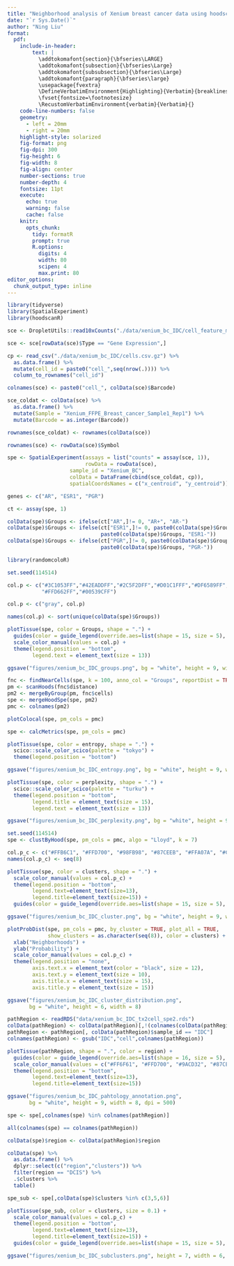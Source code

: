 ```yaml
---
title: "Neighborhood analysis of Xenium breast cancer data using hoodscanR (gene expression)"
date: "`r Sys.Date()`"
author: "Ning Liu"
format:
  pdf:
    include-in-header:
        text: |
          \addtokomafont{section}{\bfseries\LARGE}
          \addtokomafont{subsection}{\bfseries\Large}
          \addtokomafont{subsubsection}{\bfseries\Large}
          \addtokomafont{paragraph}{\bfseries\large}
          \usepackage{fvextra}
          \DefineVerbatimEnvironment{Highlighting}{Verbatim}{breaklines,commandchars=\\\{\}}
          \fvset{fontsize=\footnotesize}
          \RecustomVerbatimEnvironment{verbatim}{Verbatim}{}
    code-line-numbers: false
    geometry:
      - left = 20mm
      - right = 20mm
    highlight-style: solarized
    fig-format: png
    fig-dpi: 300
    fig-height: 6
    fig-width: 8
    fig-align: center
    number-sections: true
    number-depth: 4
    fontsize: 11pt
    execute:
      echo: true
      warning: false
      cache: false
    knitr:
      opts_chunk:
        tidy: formatR
        prompt: true
        R.options:
          digits: 4
          width: 80
          scipen: 4
          max.print: 80
editor_options:
  chunk_output_type: inline
---
```



```r
library(tidyverse)
library(SpatialExperiment)
library(hoodscanR)
```


```r
sce <- DropletUtils::read10xCounts("./data/xenium_bc_IDC/cell_feature_matrix.h5")

sce <- sce[rowData(sce)$Type == "Gene Expression",]

cp <- read_csv("./data/xenium_bc_IDC/cells.csv.gz") %>%
  as.data.frame() %>%
  mutate(cell_id = paste0("cell_",seq(nrow(.)))) %>%
  column_to_rownames("cell_id")

colnames(sce) <- paste0("cell_", colData(sce)$Barcode)

sce_coldat <- colData(sce) %>% 
  as.data.frame() %>% 
  mutate(Sample = "Xenium_FFPE_Breast_cancer_Sample1_Rep1") %>%
  mutate(Barcode = as.integer(Barcode))

rownames(sce_coldat) <- rownames(colData(sce))

rownames(sce) <- rowData(sce)$Symbol

spe <- SpatialExperiment(assays = list("counts" = assay(sce, 1)), 
                         rowData = rowData(sce), 
                    sample_id = "Xenium_BC", 
                    colData = DataFrame(cbind(sce_coldat, cp)), 
                    spatialCoordsNames = c("x_centroid", "y_centroid"))
```

```r
genes <- c("AR", "ESR1", "PGR")
```


```r
ct <- assay(spe, 1)

colData(spe)$Groups <- ifelse(ct["AR",]!= 0, "AR+", "AR-")
colData(spe)$Groups <- ifelse(ct["ESR1",]!= 0, paste0(colData(spe)$Groups, "ESR1+"), 
                              paste0(colData(spe)$Groups, "ESR1-"))
colData(spe)$Groups <- ifelse(ct["PGR",]!= 0, paste0(colData(spe)$Groups, "PGR+"), 
                              paste0(colData(spe)$Groups, "PGR-"))
```


```r
library(randomcoloR)

set.seed(114514)

col.p <- c("#3C1053FF","#42EADDFF","#2C5F2DFF","#D01C1FFF","#DF6589FF",
           "#FFD662FF","#00539CFF")

col.p <- c("gray", col.p)

names(col.p) <- sort(unique(colData(spe)$Groups))
```



```r
plotTissue(spe, color = Groups, shape = ".") +
  guides(color = guide_legend(override.aes=list(shape = 15, size = 5), nrow = 2)) +
  scale_color_manual(values = col.p) +
  theme(legend.position = "bottom",
        legend.text = element_text(size = 13))

ggsave("figures/xenium_bc_IDC_groups.png", bg = "white", height = 9, width = 8, dpi = 500)
```





```r
fnc <- findNearCells(spe, k = 100, anno_col = "Groups", reportDist = TRUE)
pm <- scanHoods(fnc$distance)
pm2 <- mergeByGroup(pm, fnc$cells)
spe <- mergeHoodSpe(spe, pm2)
pmc <- colnames(pm2)
```

```r
plotColocal(spe, pm_cols = pmc)
```


```r
spe <- calcMetrics(spe, pm_cols = pmc)
```


```r
plotTissue(spe, color = entropy, shape = ".") +
  scico::scale_color_scico(palette = "tokyo") +
  theme(legend.position = "bottom")

ggsave("figures/xenium_bc_IDC_entropy.png", bg = "white", height = 9, width = 8, dpi = 500)
```


```r
plotTissue(spe, color = perplexity, shape = ".") +
  scico::scale_color_scico(palette = "turku") +
  theme(legend.position = "bottom",
        legend.title = element_text(size = 15),
        legend.text = element_text(size = 13))

ggsave("figures/xenium_bc_IDC_perplexity.png", bg = "white", height = 9, width = 8, dpi = 500)
```

```r
set.seed(114514)
spe <- clustByHood(spe, pm_cols = pmc, algo = "Lloyd", k = 7)
```


```r

col.p_c <- c("#FFB6C1", "#FFD700", "#98FB98", "#87CEEB", "#FFA07A", "#C71585", "#00CED1", "#9370DB")
names(col.p_c) <- seq(8)

plotTissue(spe, color = clusters, shape = ".") +
  scale_color_manual(values = col.p_c) +
  theme(legend.position = "bottom",
        legend.text=element_text(size=13),
        legend.title=element_text(size=15)) +
  guides(color = guide_legend(override.aes=list(shape = 15, size = 5), nrow = 2))

ggsave("figures/xenium_bc_IDC_cluster.png", bg = "white", height = 9, width = 8, dpi = 500)
```

```r
plotProbDist(spe, pm_cols = pmc, by_cluster = TRUE, plot_all = TRUE,
             show_clusters = as.character(seq(8)), color = clusters) +
  xlab("Neighborhoods") +
  ylab("Probability") +
  scale_color_manual(values = col.p_c) +
  theme(legend.position = "none",
        axis.text.x = element_text(color = "black", size = 12),
        axis.text.y = element_text(size = 10),
        axis.title.x = element_text(size = 15),
        axis.title.y = element_text(size = 15))

ggsave("figures/xenium_bc_IDC_cluster_distribution.png",
       bg = "white", height = 6, width = 8)
```


```r
pathRegion <- readRDS("data/xenium_bc_IDC_tx2cell_spe2.rds")
colData(pathRegion) <- colData(pathRegion)[,!(colnames(colData(pathRegion)) %in% "cell_id")]
pathRegion <- pathRegion[, colData(pathRegion)$sample_id == "IDC"]
colnames(pathRegion) <- gsub("IDC","cell",colnames(pathRegion))
```

```r
plotTissue(pathRegion, shape = ".", color = region) +
  guides(color = guide_legend(override.aes=list(shape = 16, size = 5), nrow = 2)) +
  scale_color_manual(values = c("#FF6F61", "#FFD700", "#9ACD32", "#87CEEB", "#FFA07A", "#9370DB", "#40E0D0", "#2C5F2DFF")) +
  theme(legend.position = "bottom",
        legend.text=element_text(size=13),
        legend.title=element_text(size=15))

ggsave("figures/xenium_bc_IDC_pahtology_annotation.png", 
       bg = "white", height = 9, width = 8, dpi = 500)
```

```r
spe <- spe[,colnames(spe) %in% colnames(pathRegion)]
```


```r
all(colnames(spe) == colnames(pathRegion))
```

```r
colData(spe)$region <- colData(pathRegion)$region
```


```r
colData(spe) %>%
  as.data.frame() %>%
  dplyr::select(c("region","clusters")) %>%
  filter(region == "DCIS") %>%
  .$clusters %>%
  table()
```


```r
spe_sub <- spe[,colData(spe)$clusters %in% c(3,5,6)]

plotTissue(spe_sub, color = clusters, size = 0.1) +
  scale_color_manual(values = col.p_c) +
  theme(legend.position = "bottom",
        legend.text=element_text(size=13),
        legend.title=element_text(size=15)) +
  guides(color = guide_legend(override.aes=list(shape = 15, size = 5), nrow = 1))

ggsave("figures/xenium_bc_IDC_subclusters.png", height = 7, width = 6, bg = "white", dpi = 700)
```








